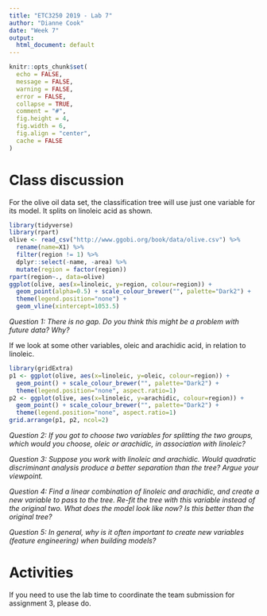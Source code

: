 ```yaml
---
title: "ETC3250 2019 - Lab 7"
author: "Dianne Cook"
date: "Week 7"
output:
  html_document: default
---
```


```r
knitr::opts_chunk$set(
  echo = FALSE,
  message = FALSE,
  warning = FALSE,
  error = FALSE, 
  collapse = TRUE,
  comment = "#",
  fig.height = 4,
  fig.width = 6,
  fig.align = "center",
  cache = FALSE
)
```


# Class discussion 

For the olive oil data set, the classification tree will use just one variable for its model. It splits on linoleic acid as shown. 

```r
library(tidyverse)
library(rpart)
olive <- read_csv("http://www.ggobi.org/book/data/olive.csv") %>%
  rename(name=X1) %>%
  filter(region != 1) %>%
  dplyr::select(-name, -area) %>%
  mutate(region = factor(region))
rpart(region~., data=olive)
ggplot(olive, aes(x=linoleic, y=region, colour=region)) + 
  geom_point(alpha=0.5) + scale_colour_brewer("", palette="Dark2") +
  theme(legend.position="none") +
  geom_vline(xintercept=1053.5)
```

*Question 1: There is no gap. Do you think this might be a problem with future data? Why?*

If we look at some other variables, oleic and arachidic acid, in relation to linoleic. 

```r
library(gridExtra)
p1 <- ggplot(olive, aes(x=linoleic, y=oleic, colour=region)) + 
  geom_point() + scale_colour_brewer("", palette="Dark2") +
  theme(legend.position="none", aspect.ratio=1) 
p2 <- ggplot(olive, aes(x=linoleic, y=arachidic, colour=region)) + 
  geom_point() + scale_colour_brewer("", palette="Dark2") +
  theme(legend.position="none", aspect.ratio=1) 
grid.arrange(p1, p2, ncol=2)
```

*Question 2: If you got to choose two variables for splitting the two groups, which would you choose, oleic or arachidic, in association with linoleic?*

*Question 3: Suppose you work with linoleic and arachidic. Would quadratic discriminant analysis produce a better separation than the tree? Argue your viewpoint.*

*Question 4: Find a linear combination of linoleic and arachidic, and create a new variable to pass to the tree. Re-fit the tree with this variable instead of the original two. What does the model look like now? Is this better than the original tree?*

*Question 5: In general, why is it often important to create new variables (feature engineering) when building models?*

# Activities

If you need to use the lab time to coordinate the team submission for assignment 3, please do.


